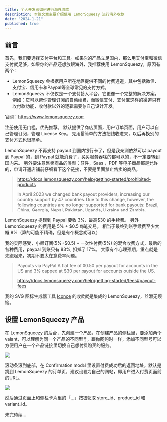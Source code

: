 ```yaml
---
title: 个人开发者如何进行海外收款
description: 本篇文章主要介绍使用 LemonSqueezy 进行海外收款
date: "2024-1-21"
published: true
---
```


## 前言

首先，我们要选择支付平台和工具。如果你的产品立足国内，那么用支付宝和微信支付就足够，如果你的产品还想放眼海外，我推荐使用 LemonSqueezy，原因有两个：

- LemonSqueezy 会根据用户所在地区提供不同的付费通道，其中包括微信、支付宝、信用卡和Paypal等全球常见的支付方式。
- LemonSqueezy 不仅仅是一个支付接入平台，它更像一个完整的解决方案，例如：它可以帮你管理订阅的自动续费，而微信支付、支付宝这样的渠道只有收付款功能，收付款以外的逻辑需要你自己设计开发。

官网：https://www.lemonsqueezy.com

注册使用无门槛，优先推荐。 默认提供了商店页面，用户订单页面，用户可以自己管理订阅，管理 License Key。 先用最简单的方法把钱收进来，以后再换别的支付方式也很简单。

LemonSqueezy 不再支持 payout 到国内银行卡了，但是我亲测依然可以 payout 到 Paypal 的，到 Paypal 就能消费了，买买服务器啥的都可以的，不一定要转到国内来。 另外要注意售卖商品的类型：软件，Saas ，PDF 等电子商品都是允许的，申请开通店铺前仔细看下这个链接，不要是里面禁止售卖的商品。

> https://docs.lemonsqueezy.com/help/getting-started/prohibited-products
>
> In April 2023 we changed bank payout providers, increasing our country support by 47 countries. Due to this change, however, the following countries are no longer supported for bank payouts: Brazil, China, Georgia, Nepal, Pakistan, Uganda, Ukraine and Zambia.

LemonSqueezy 提现到 Paypal 要收 3%，最高$30 的手续费。 另外 LemonSqueezy 的费用是 5% + $0.5 每笔交易。 相当于最终到账手续费至少大概 8%（算的可能不精确，但是有个概念就可以）

我的实际感受，小额订阅(5%+$0.5) + 一次性付费(5%) 的混合收费方式，最后的各种费用，paypal 到账只有 83%, 扣掉了 17%。 大家有个心理预期，重点就是先跑起来，初期不要太在意费率问题。

> Payouts via PayPal A flat fee of $0.50 per payout for accounts in the US and 3% capped at $30 per payout for accounts outside the US.
> 
> https://docs.lemonsqueezy.com/help/getting-started/fees#payout-fees

我的 SVG 图标生成器工具 [Iconce](https://iconce.com) 的收款就是集成的 LemonSqueezy，丝滑无烦恼。

## 设置 LemonSqueezy 产品

在 LemonSqueezy 的后台，先创建一个产品，在创建产品的侧栏里，要添加两个 vaiant，可以理解为同一个产品的不同型号，跟你网购时一样，添加不同型号可以方便用户在一个产品链接里切换自己想付费购买的服务。

![](/article/ls/1.png)

滚动条滚到底部，在 Confirmation modal 里设置付费成功后的返回地址，默认是跳到 LemonSqueezy 的订单页，建议设置为自己的网站，即用户进入付费页面前的URL。

![](/article/ls/2.png)

然后通过页面上和侧栏卡片里的「…」按钮获取 store_id、product_id 和 variant_id。

未完待续...
